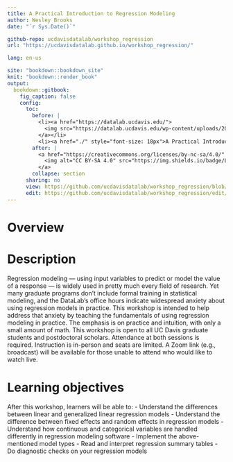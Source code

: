 ```yaml
---
title: A Practical Introduction to Regression Modeling
author: Wesley Brooks
date: "`r Sys.Date()`"

github-repo: ucdavisdatalab/workshop_regression
url: "https://ucdavisdatalab.github.io/workshop_regression/"

lang: en-us

site: "bookdown::bookdown_site"
knit: "bookdown::render_book"
output:
  bookdown::gitbook:
    fig_caption: false
    config:
      toc:
        before: |
          <li><a href="https://datalab.ucdavis.edu/">
            <img src="https://datalab.ucdavis.edu/wp-content/uploads/2019/07/datalab-logo-full-color-rgb-1.png" style="height: 100%; width: 100%; object-fit: contain" />
          </a></li>
          <li><a href="./" style="font-size: 18px">A Practical Introduction to Regression Modeling</a></li>
        after: |
          <a href="https://creativecommons.org/licenses/by-nc-sa/4.0/" target="_blank">
            <img alt="CC BY-SA 4.0" src="https://img.shields.io/badge/License-CC%20BY--NC--SA%204.0-lightgrey.svg" style="float: right; padding-right: 10px;" />
          </a>
        collapse: section
      sharing: no
      view: https://github.com/ucdavisdatalab/workshop_regression/blob/master/%s
      edit: https://github.com/ucdavisdatalab/workshop_regression/edit/master/%s
---
```


# Overview {-}

# Description
Regression modeling — using input variables to predict or model the value of a response — is widely used in pretty much every field of research. Yet many graduate programs don't include formal training in statistical modeling, and the DataLab's office hours indicate widespread anxiety about using regression models in practice. This workshop is intended to help address that anxiety by teaching the fundamentals of using regression modeling in practice. The emphasis is on practice and intuition, with only a small amount of math. This workshop is open to all UC Davis graduate students and postdoctoral scholars. Attendance at both sessions is required. Instruction is in-person and seats are limited. A Zoom link (e.g., broadcast) will be available for those unable to attend who would  like to watch live.

# Learning objectives
After this workshop, learners will be able to:
- Understand the differences between linear and generalized linear regression models
- Understand the difference between fixed effects and random effects in regression models
- Understand how continuous and categorical variables are handled differently in regression modeling software
- Implement the above-mentioned model types
- Read and interpret regression summary tables
- Do diagnostic checks on your regression models
 
